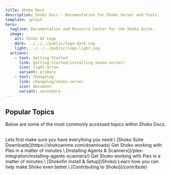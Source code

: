 ```yaml
---
title: Shoko Docs
description: Shoko Docs - Documentation for Shoko Server and Tools.
template: splash
hero:
  tagline: Documentation and Resource Center for the Shoko Suite.
  image:
    alt: Shoko AI Logo
    dark: ../../../public/logo-dark.svg
    light: ../../../public/logo-light.svg
  actions:
    - text: Getting Started
      link: getting-started/installing-shoko-server/
      icon: right-arrow
      variant: primary
    - text: Changelog
      link: changelog/shoko-server
      icon: document
      variant: secondary
---
```



## Popular Topics

Below are some of the most commonly accessed topics within Shoko Docs.

<br/>

<CardGrid>
	<Card title="Download Shoko & Plugins" icon="open-book">
		Lets first make sure you have everything you need.\
		[Shoko Suite Downloads](https://shokoanime.com/downloads)
	</Card>
	<Card title="Shoko Intergration With Plex" icon="laptop">
		Get Shoko working with Plex in a matter of minutes.\
		[Installing Agents & Scanners](/plex-integration/installing-agents-scanners/)
	</Card>
	<Card title="Shoko Intergration With Jellyfin" icon="laptop">
		Get Shoko working with Plex in a matter of minutes.\
		[Shokofin Install & Setup](Shoko)
	</Card>
	<Card title="Contribute" icon="rocket">
		Learn how you can help make Shoko even better.\
		[Contributing to Shoko](/contribute)
	</Card>
</CardGrid>

